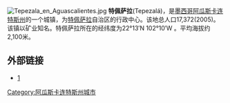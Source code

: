 {{unreferenced|time=2009-12-26T11:29:49+00:00}}
[[File:Tepezala_en_Aguascalientes.jpg|right]]
'''特佩萨拉'''(Tepezalá)，是[[墨西哥|墨西哥]][[阿瓜斯卡连特斯州|阿瓜斯卡连特斯州]]的一个城镇，为[[特佩萨拉_(墨西哥自治区)|特佩萨拉]]自治区的行政中心。该地总人口17,372(2005)。该镇以矿业知名。特佩萨拉所在的经纬度为22°13′N 102°10′W 。平均海拔约2,100米。

==外部链接==
* [https://web.archive.org/web/20041030073337/http://www.aguascalientes.gob.mx/estado/m_tep.html]

[[Category:阿瓜斯卡连特斯州城市|Category:阿瓜斯卡连特斯州城市]]